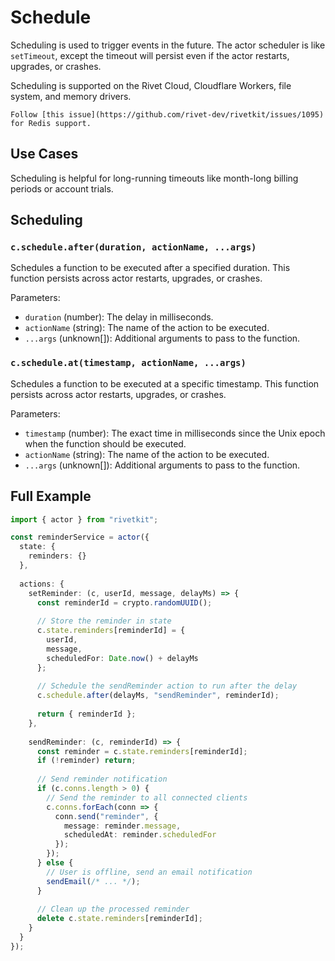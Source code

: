 # Schedule

Scheduling is used to trigger events in the future. The actor scheduler is like `setTimeout`, except the timeout will persist even if the actor restarts, upgrades, or crashes.

<Warning>
	Scheduling is supported on the Rivet Cloud, Cloudflare Workers, file system, and memory drivers.

	Follow [this issue](https://github.com/rivet-dev/rivetkit/issues/1095) for Redis support.
</Warning>

## Use Cases

Scheduling is helpful for long-running timeouts like month-long billing periods or account trials.

## Scheduling

### `c.schedule.after(duration, actionName, ...args)`

Schedules a function to be executed after a specified duration. This function persists across actor restarts, upgrades, or crashes.

Parameters:

- `duration` (number): The delay in milliseconds.
- `actionName` (string): The name of the action to be executed.
- `...args` (unknown[]): Additional arguments to pass to the function.

### `c.schedule.at(timestamp, actionName, ...args)`

Schedules a function to be executed at a specific timestamp. This function persists across actor restarts, upgrades, or crashes.

Parameters:

- `timestamp` (number): The exact time in milliseconds since the Unix epoch when the function should be executed.
- `actionName` (string): The name of the action to be executed.
- `...args` (unknown[]): Additional arguments to pass to the function.

## Full Example

```typescript
import { actor } from "rivetkit";

const reminderService = actor({
  state: {
    reminders: {}
  },
  
  actions: {
    setReminder: (c, userId, message, delayMs) => {
      const reminderId = crypto.randomUUID();
      
      // Store the reminder in state
      c.state.reminders[reminderId] = {
        userId,
        message,
        scheduledFor: Date.now() + delayMs
      };
      
      // Schedule the sendReminder action to run after the delay
      c.schedule.after(delayMs, "sendReminder", reminderId);
      
      return { reminderId };
    },
    
    sendReminder: (c, reminderId) => {
      const reminder = c.state.reminders[reminderId];
      if (!reminder) return;
      
      // Send reminder notification
      if (c.conns.length > 0) {
        // Send the reminder to all connected clients
        c.conns.forEach(conn => {
          conn.send("reminder", {
            message: reminder.message,
            scheduledAt: reminder.scheduledFor
          });
        });
      } else {
        // User is offline, send an email notification
        sendEmail(/* ... */);
      }
      
      // Clean up the processed reminder
      delete c.state.reminders[reminderId];
    }
  }
});
```
